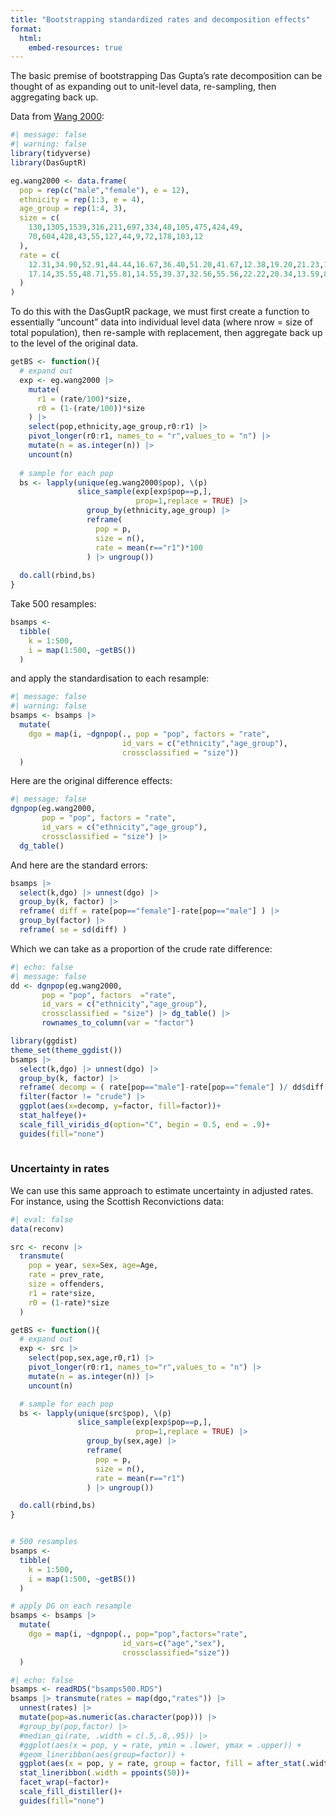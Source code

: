 ```yaml
---
title: "Bootstrapping standardized rates and decomposition effects"
format:
  html:
    embed-resources: true
---
```



The basic premise of bootstrapping Das Gupta's rate decomposition can be thought of as expanding out to unit-level data, re-sampling, then aggregating back up. 

Data from [Wang 2000](https://doi.org/10.3758/BF03207806):  
```r
#| message: false
#| warning: false
library(tidyverse)
library(DasGuptR)

eg.wang2000 <- data.frame(
  pop = rep(c("male","female"), e = 12),
  ethnicity = rep(1:3, e = 4),
  age_group = rep(1:4, 3),
  size = c(
    130,1305,1539,316,211,697,334,48,105,475,424,49,
    70,604,428,43,55,127,44,9,72,178,103,12
  ),
  rate = c(
    12.31,34.90,52.91,44.44,16.67,36.40,51.20,41.67,12.38,19.20,21.23,12.50,
    17.14,35.55,48.71,55.81,14.55,39.37,32.56,55.56,22.22,20.34,13.59,8.33
  )
)
```

To do this with the DasGuptR package, we must first create a function to essentially "uncount" data into individual level data (where nrow = size of total population), then re-sample with replacement, then aggregate back up to the level of the original data.  

```r
getBS <- function(){
  # expand out
  exp <- eg.wang2000 |> 
    mutate(
      r1 = (rate/100)*size,
      r0 = (1-(rate/100))*size
    ) |>
    select(pop,ethnicity,age_group,r0:r1) |>
    pivot_longer(r0:r1, names_to = "r",values_to = "n") |>
    mutate(n = as.integer(n)) |>
    uncount(n)
  
  # sample for each pop
  bs <- lapply(unique(eg.wang2000$pop), \(p)
               slice_sample(exp[exp$pop==p,],
                            prop=1,replace = TRUE) |>
                 group_by(ethnicity,age_group) |>
                 reframe(
                   pop = p,
                   size = n(),
                   rate = mean(r=="r1")*100
                 ) |> ungroup())
  
  do.call(rbind,bs)
}
```

Take 500 resamples:  

```r
bsamps <-
  tibble(
    k = 1:500,
    i = map(1:500, ~getBS())
  )
```

and apply the standardisation to each resample:  

```r
#| message: false
#| warning: false
bsamps <- bsamps |>
  mutate(
    dgo = map(i, ~dgnpop(., pop = "pop", factors = "rate",
                         id_vars = c("ethnicity","age_group"),
                         crossclassified = "size"))
  )
```

Here are the original difference effects:  
```r
#| message: false
dgnpop(eg.wang2000, 
       pop = "pop", factors = "rate",
       id_vars = c("ethnicity","age_group"),
       crossclassified = "size") |> 
  dg_table()
```

And here are the standard errors:  

```r
bsamps |> 
  select(k,dgo) |> unnest(dgo) |>
  group_by(k, factor) |>
  reframe( diff = rate[pop=="female"]-rate[pop=="male"] ) |> 
  group_by(factor) |>
  reframe( se = sd(diff) )
```

Which we can take as a proportion of the crude rate difference:  

```r
#| echo: false
#| message: false
dd <- dgnpop(eg.wang2000, 
       pop = "pop", factors  ="rate",
       id_vars = c("ethnicity","age_group"),
       crossclassified = "size") |> dg_table() |>
       rownames_to_column(var = "factor")

library(ggdist)
theme_set(theme_ggdist())
bsamps |> 
  select(k,dgo) |> unnest(dgo) |>
  group_by(k, factor) |>
  reframe( decomp = ( rate[pop=="male"]-rate[pop=="female"] )/ dd$diff[4]*100 ) |> 
  filter(factor != "crude") |>
  ggplot(aes(x=decomp, y=factor, fill=factor))+
  stat_halfeye()+
  scale_fill_viridis_d(option="C", begin = 0.5, end = .9)+
  guides(fill="none")
  
```


### Uncertainty in rates

We can use this same approach to estimate uncertainty in adjusted rates. For instance, using the Scottish Reconvictions data:  

```r
#| eval: false
data(reconv)

src <- reconv |>
  transmute(
    pop = year, sex=Sex, age=Age,
    rate = prev_rate,
    size = offenders,
    r1 = rate*size,
    r0 = (1-rate)*size
  )

getBS <- function(){
  # expand out
  exp <- src |>
    select(pop,sex,age,r0,r1) |>
    pivot_longer(r0:r1, names_to="r",values_to = "n") |>
    mutate(n = as.integer(n)) |>
    uncount(n)

  # sample for each pop
  bs <- lapply(unique(src$pop), \(p)
               slice_sample(exp[exp$pop==p,],
                            prop=1,replace = TRUE) |>
                 group_by(sex,age) |>
                 reframe(
                   pop = p,
                   size = n(),
                   rate = mean(r=="r1")
                 ) |> ungroup())

  do.call(rbind,bs)
}


# 500 resamples
bsamps <-
  tibble(
    k = 1:500,
    i = map(1:500, ~getBS())
  )

# apply DG on each resample
bsamps <- bsamps |>
  mutate(
    dgo = map(i, ~dgnpop(., pop="pop",factors="rate",
                         id_vars=c("age","sex"),
                         crossclassified="size"))
  )
```
```r
#| echo: false
bsamps <- readRDS("bsamps500.RDS")
bsamps |> transmute(rates = map(dgo,"rates")) |>
  unnest(rates) |>
  mutate(pop=as.numeric(as.character(pop))) |>
  #group_by(pop,factor) |>
  #median_qi(rate, .width = c(.5,.8,.95)) |>
  #ggplot(aes(x = pop, y = rate, ymin = .lower, ymax = .upper)) +
  #geom_lineribbon(aes(group=factor)) + 
  ggplot(aes(x = pop, y = rate, group = factor, fill = after_stat(.width))) +
  stat_lineribbon(.width = ppoints(50))+
  facet_wrap(~factor)+
  scale_fill_distiller()+
  guides(fill="none")
```


